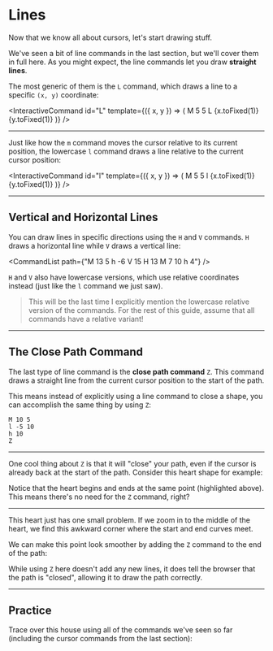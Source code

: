 # Lines

Now that we know all about cursors, let's start drawing stuff.

We've seen a bit of line commands in the last section, but we'll cover them in full here. As you might expect, the line commands let you draw **straight lines**.

The most generic of them is the `L` command, which draws a line to a specific `(x, y)` coordinate:

<InteractiveCommand
  id="L"
  template={({ x, y }) => (
    <span>
      <span className="text-gray10">M 5 5</span>
      <span>
        L {x.toFixed(1)} {y.toFixed(1)}
      </span>
    </span>
  )}
/>

---

Just like how the `m` command moves the cursor relative to its current position, the lowercase `l` command draws a line relative to the current cursor position:

<InteractiveCommand
  id="l"
  template={({ x, y }) => (
    <span>
      <span className="text-gray10">M 5 5</span>
      <span>
        l {x.toFixed(1)} {y.toFixed(1)}
      </span>
    </span>
  )}
/>

---

## Vertical and Horizontal Lines

You can draw lines in specific directions using the `H` and `V` commands. `H` draws a horizontal line while `V` draws a vertical line:

<CommandList path={"M 13 5 h -6 V 15 H 13 M 7 10 h 4"} />

`H` and `V` also have lowercase versions, which use relative coordinates instead (just like the `l` command we just saw).

> This will be the last time I explicitly mention the lowercase relative version of the commands. For the rest of this guide, assume that all commands have a relative variant!

---

## The Close Path Command

The last type of line command is the **close path command** `Z`. This command draws a straight line from the current cursor position to the start of the path.

This means instead of explicitly using a line command to close a shape, you can accomplish the same thing by using `Z`:

```
M 10 5
l -5 10
h 10
Z
```

---

One cool thing about `Z` is that it will "close" your path, even if the cursor is already back at the start of the path. Consider this heart shape for example:

<HeartCommands />

Notice that the heart begins and ends at the same point (highlighted above). This means there's no need for the `Z` command, right?

---

This heart just has one small problem. If we zoom in to the middle of the heart, we find this awkward corner where the start and end curves meet.

We can make this point look smoother by adding the `Z` command to the end of the path:

<ClosePathToggle />

While using `Z` here doesn't add any new lines, it does tell the browser that the path is "closed", allowing it to draw the path correctly.

---

## Practice

Trace over this house using all of the commands we've seen so far (including the cursor commands from the last section):

<PracticeQuestionEditor />

